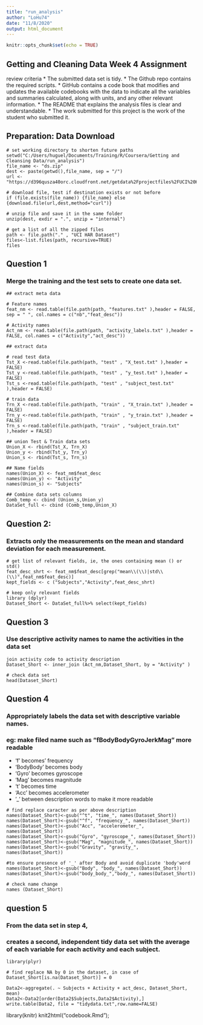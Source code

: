 ```yaml
---
title: "run_analysis"
author: "LoHu74"
date: "11/8/2020"
output: html_document
---
```


```r
knitr::opts_chunk$set(echo = TRUE)
```

## Getting and Cleaning Data Week 4 Assignment
review criteria
* The submitted data set is tidy.
* The Github repo contains the required scripts.
* GitHub contains a code book that modifies and updates the available codebooks with the data to indicate all the variables and summaries         calculated, along with units, and any other relevant information.
* The README that explains the analysis files is clear and understandable.
* The work submitted for this project is the work of the student who submitted it.

## Preparation: Data Download
```
# set working directory to shorten future paths
setwd("C:/Users/huguel/Documents/Training/R/Coursera/Getting and Cleansing Data/run_analysis")
file_name <- "ds.zip"
dest <- paste(getwd(),file_name, sep = "/")
url <- "https://d396qusza40orc.cloudfront.net/getdata%2Fprojectfiles%2FUCI%20HAR%20Dataset.zip"

# download file, test if destination exists or not before
if (file.exists(file_name)) {file_name} else {download.file(url,dest,method="curl")}

# unzip file and save it in the same folder
unzip(dest, exdir = ".", unzip = "internal")
      
# get a list of all the zipped files
path <- file.path("." , "UCI HAR Dataset")
files<-list.files(path, recursive=TRUE)
files
```
## Question 1
### Merge the training and the test sets to create one data set.

```
## extract meta data

# Feature names
feat_nm <- read.table(file.path(path, "features.txt" ),header = FALSE, sep = " ", col.names = c("nb","feat_desc"))

# Activity names
Act_nm <- read.table(file.path(path, "activity_labels.txt" ),header = FALSE, col.names = c("Activity","act_desc"))

## extract data

# read test data
Tst_X <-read.table(file.path(path, "test" , "X_test.txt" ),header = FALSE)
Tst_y <-read.table(file.path(path, "test" , "y_test.txt" ),header = FALSE)
Tst_s <-read.table(file.path(path, "test" , "subject_test.txt" ),header = FALSE)

# train data
Trn_X <-read.table(file.path(path, "train" , "X_train.txt" ),header = FALSE)
Trn_y <-read.table(file.path(path, "train" , "y_train.txt" ),header = FALSE)
Trn_s <-read.table(file.path(path, "train" , "subject_train.txt" ),header = FALSE)

## union Test & Train data sets
Union_X <- rbind(Tst_X, Trn_X)
Union_y <- rbind(Tst_y, Trn_y)
Union_s <- rbind(Tst_s, Trn_s)

## Name fields
names(Union_X) <- feat_nm$feat_desc
names(Union_y) <- "Activity"
names(Union_s) <- "Subjects"

## Combine data sets columns
Comb_temp <- cbind (Union_s,Union_y)
DataSet_full <- cbind (Comb_temp,Union_X)

```
## Question 2: 
### Extracts only the measurements on the mean and standard deviation for each measurement.

```
# get list of relevant fields, ie, the ones containing mean () or std() 
feat_desc_shrt <- feat_nm$feat_desc[grep("mean\\(\\)|std\\(\\)",feat_nm$feat_desc)]
kept_fields <- c ("Subjects","Activity",feat_desc_shrt)

# keep only relevant fields
library (dplyr)
Dataset_Short <- DataSet_full%>% select(kept_fields)
```

## Question 3 
### Use descriptive activity names to name the activities in the data set
```
join activity code to activity description
Dataset_Short <- inner_join (Act_nm,Dataset_Short, by = "Activity" )

# check data set 
head(Dataset_Short)

```
## Question 4 
### Appropriately labels the data set with descriptive variable names.
### eg: make filed name such as "fBodyBodyGyroJerkMag" more readable
* 'f' becomes' frequency
* 'BodyBody' becomes body
* 'Gyro' becomes gyroscope
* 'Mag' becomes magnitude
* 't' becomes time
* 'Acc' becomes accelerometer
* '_' between description words to make it more readable

```
# find replace caracter as per above description
names(Dataset_Short)<-gsub("^t", "time_", names(Dataset_Short))
names(Dataset_Short)<-gsub("^f", "frequency_", names(Dataset_Short))
names(Dataset_Short)<-gsub("Acc", "accelerometer_", names(Dataset_Short))
names(Dataset_Short)<-gsub("Gyro", "gyroscope_", names(Dataset_Short))
names(Dataset_Short)<-gsub("Mag", "magnitude_", names(Dataset_Short))
names(Dataset_Short)<-gsub("Gravity", "gravity_", names(Dataset_Short))

#to ensure presence of '_' after Body and avoid duplicate 'body'word
names(Dataset_Short)<-gsub("Body", "body_", names(Dataset_Short))
names(Dataset_Short)<-gsub("body_body_","body_", names(Dataset_Short))

# check name change
names (Dataset_Short)
```

## question 5 
### From the data set in step 4, 
### creates a second, independent tidy data set with the average of each variable for each activity and each subject.

```
library(plyr)

# find replace NA by 0 in the dataset, in case of
Dataset_Short[is.na(Dataset_Short)] = 0 

Data2<-aggregate(. ~ Subjects + Activity + act_desc, Dataset_Short, mean)
Data2<-Data2[order(Data2$Subjects,Data2$Activity),]
write.table(Data2, file = "tidydata.txt",row.name=FALSE)
```
library(knitr)
knit2html("codebook.Rmd");
